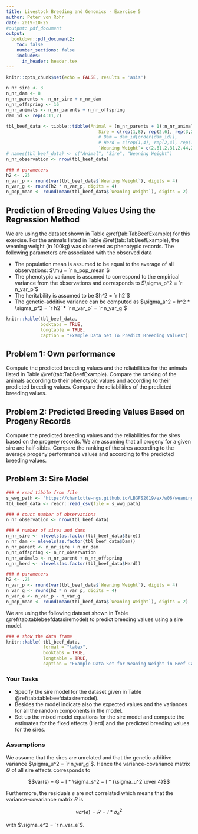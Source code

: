 ```yaml
---
title: Livestock Breeding and Genomics - Exercise 5
author: Peter von Rohr
date: 2019-10-25
#output: pdf_document 
output:
  bookdown::pdf_document2:
    toc: false
    number_sections: false
    includes:
      in_header: header.tex
---
```


```r
knitr::opts_chunk$set(echo = FALSE, results = 'asis')
```

```r
n_nr_sire <- 3
n_nr_dam <- 8
n_nr_parents <- n_nr_sire + n_nr_dam
n_nr_offspring <- 16
n_nr_animals <- n_nr_parents + n_nr_offspring
dam_id <- rep(4:11,2)

tbl_beef_data <- tibble::tibble(Animal = (n_nr_parents + 1):n_nr_animals,
                                   Sire = c(rep(1,8), rep(2,6), rep(3,2)),
                                   # Dam = dam_id[order(dam_id)],
                                   # Herd = c(rep(1,4), rep(2,4), rep(1,4), rep(2,4)),
                                   `Weaning Weight`= c(2.61,2.31,2.44,2.41,2.51,2.55,2.14,2.61,2.34,1.99,3.1,2.81,2.14,2.41,2.54,3.16))
# names(tbl_beef_data) <- c("Animal", "Sire", "Weaning Weight")
n_nr_observation <- nrow(tbl_beef_data)

### # parameters
h2 <- .25
n_var_p <- round(var(tbl_beef_data$`Weaning Weight`), digits = 4)
n_var_g <- round(h2 * n_var_p, digits = 4)
n_pop_mean <- round(mean(tbl_beef_data$`Weaning Weight`), digits = 2)
```

## Prediction of Breeding Values Using the Regression Method

We are using the dataset shown in Table \@ref(tab:TabBeefExample) for this exercise. For the animals listed in Table \@ref(tab:TabBeefExample), the weaning weight  (in 100kg) was observed as phenotypic records. The following parameters are associated with the observed data

* The population mean is assumed to be equal to the average of all observations: $\mu = `r n_pop_mean`$
* The phenotypic variance is assumed to correspond to the empirical variance from the observations and corresponds to $\sigma_p^2 = `r n_var_p`$
* The heritability is assumed to be $h^2 = `r h2`$
* The genetic-additive variance can be computed as $\sigma_a^2 = h^2 * \sigma_p^2 = `r h2` * `r n_var_p` = `r n_var_g`$


```r
knitr::kable(tbl_beef_data, 
             booktabs = TRUE, 
             longtable = TRUE,
             caption = "Example Data Set To Predict Breeding Values")
```


## Problem 1: Own performance
Compute the predicted breeding values and the reliabilities for the animals listed in Table \@ref(tab:TabBeefExample). Compare the ranking of the animals according to their phenotypic values and according to their predicted breeding values. Compare the reliabilities of the predicted breeding values.  


## Problem 2: Predicted Breeding Values Based on Progeny Records
Compute the predicted breeding values and the reliabilities for the sires based on the progeny records. We are assuming that all progeny for a given sire are half-sibbs. Compare the ranking of the sires according to the average progeny performance values and according to the predicted breeding values.



## Problem 3: Sire Model
```r
### # read tibble from file
s_wwg_path <- 'https://charlotte-ngs.github.io/LBGFS2019/ex/w06/weaningweightbeef.csv'
tbl_beef_data <- readr::read_csv(file = s_wwg_path)

### # count number of observations
n_nr_observation <- nrow(tbl_beef_data)

### # number of sires and dams
n_nr_sire <- nlevels(as.factor(tbl_beef_data$Sire))
n_nr_dam <- nlevels(as.factor(tbl_beef_data$Dam))
n_nr_parent <- n_nr_sire + n_nr_dam
n_nr_offspring <- n_nr_observation
n_nr_animals <- n_nr_parent + n_nr_offspring
n_nr_herd <- nlevels(as.factor(tbl_beef_data$Herd))

### # parameters
h2 <- .25
n_var_p <- round(var(tbl_beef_data$`Weaning Weight`), digits = 4)
n_var_g <- round(h2 * n_var_p, digits = 4)
n_var_e <- n_var_p - n_var_g
n_pop_mean <- round(mean(tbl_beef_data$`Weaning Weight`), digits = 2)
```

We are using the following dataset shown in Table \@ref(tab:tablebeefdatasiremodel) to predict breeding values using a sire model.

```r
### # show the data frame
knitr::kable( tbl_beef_data, 
              format = "latex",
              booktabs = TRUE, 
              longtable = TRUE,
              caption = "Example Data Set for Weaning Weight in Beef Cattle" )
```


### Your Tasks
* Specify the sire model for the dataset given in Table \@ref(tab:tablebeefdatasiremodel). 
* Besides the model indicate also the expected values and the variances for all the random components in the model. 
* Set up the mixed model equations for the sire model and compute the estimates for the fixed effects (Herd) and the predicted breeding values for the sires. 


### Assumptions
We assume that the sires are unrelated and that the genetic additive variance $\sigma_u^2 = `r n_var_g`$. Hence the variance-covariance matrix $G$ of all sire effects corresponds to 

$$var(s) = G = I * \sigma_s^2 = I * {\sigma_u^2 \over 4}$$

Furthermore, the residuals $e$ are not correlated which means that the variance-covariance matrix $R$ is 

$$var(e) = R = I * \sigma_e^2$$

with $\sigma_e^2 = `r n_var_e`$. 


